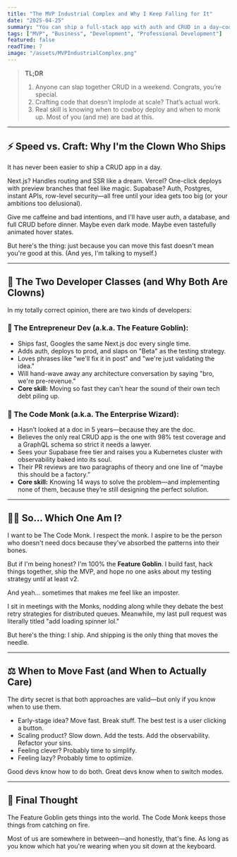 ```yaml
---
title: "The MVP Industrial Complex and Why I Keep Falling for It"
date: "2025-04-25"
summary: "You can ship a full-stack app with auth and CRUD in a day—cool story, bro. But moving fast isn't the same as moving well. Here's why knowing when to sprint and when to architect makes the difference between 'I launched' and 'I lasted.'"
tags: ["MVP", "Business", "Development", "Professional Development"]
featured: false
readTime: 7
image: "/assets/MVPIndustrialComplex.png"
---
```


> **TL;DR**
>
> 1. Anyone can slap together CRUD in a weekend. Congrats, you’re special.
> 2. Crafting code that doesn’t implode at scale? That’s actual work.
> 3. Real skill is knowing when to cowboy deploy and when to monk up. Most of you (and me) are bad at this.

---

## ⚡ Speed vs. Craft: Why I'm the Clown Who Ships

It has never been easier to ship a CRUD app in a day.

Next.js? Handles routing and SSR like a dream.
Vercel? One-click deploys with preview branches that feel like magic.
Supabase? Auth, Postgres, instant APIs, row-level security—all free until your idea gets too big (or your ambitions too delusional).

Give me caffeine and bad intentions, and I'll have user auth, a database, and full CRUD before dinner. Maybe even dark mode. Maybe even tastefully animated hover states.

But here's the thing: just because you can move this fast doesn't mean you're good at this.
(And yes, I'm talking to myself.)

---

## 👥 The Two Developer Classes (and Why Both Are Clowns)

In my totally correct opinion, there are two kinds of developers:

### 🚀 The Entrepreneur Dev (a.k.a. The Feature Goblin):

- Ships fast, Googles the same Next.js doc every single time.
- Adds auth, deploys to prod, and slaps on "Beta" as the testing strategy.
- Loves phrases like "we'll fix it in post" and "we're just validating the idea."
- Will hand-wave away any architecture conversation by saying "bro, we're pre-revenue."
- **Core skill:** Moving so fast they can't hear the sound of their own tech debt piling up.

### 🧘 The Code Monk (a.k.a. The Enterprise Wizard):

- Hasn’t looked at a doc in 5 years—because they are the doc.
- Believes the only real CRUD app is the one with 98% test coverage and a GraphQL schema so strict it needs a lawyer.
- Sees your Supabase free tier and raises you a Kubernetes cluster with observability baked into its soul.
- Their PR reviews are two paragraphs of theory and one line of “maybe this should be a factory.”
- **Core skill:** Knowing 14 ways to solve the problem—and implementing none of them, because they’re still designing the perfect solution.

---

## 🤷‍♂️ So… Which One Am I?

I want to be The Code Monk. I respect the monk.
I aspire to be the person who doesn't need docs because they've absorbed the patterns into their bones.

But if I'm being honest?
I'm 100% the **Feature Goblin**. I build fast, hack things together, ship the MVP, and hope no one asks about my testing strategy until at least v2.

And yeah… sometimes that makes me feel like an imposter.

I sit in meetings with the Monks, nodding along while they debate the best retry strategies for distributed queues. Meanwhile, my last pull request was literally titled "add loading spinner lol."

But here's the thing: I ship.
And shipping is the only thing that moves the needle.

---

## ⚖️ When to Move Fast (and When to Actually Care)

The dirty secret is that both approaches are valid—but only if you know when to use them.

- Early-stage idea? Move fast. Break stuff. The best test is a user clicking a button.
- Scaling product? Slow down. Add the tests. Add the observability. Refactor your sins.
- Feeling clever? Probably time to simplify.
- Feeling lazy? Probably time to optimize.

Good devs know how to do both.
Great devs know when to switch modes.

---

## 💭 Final Thought

The Feature Goblin gets things into the world.
The Code Monk keeps those things from catching on fire.

Most of us are somewhere in between—and honestly, that's fine.
As long as you know which hat you're wearing when you sit down at the keyboard.
